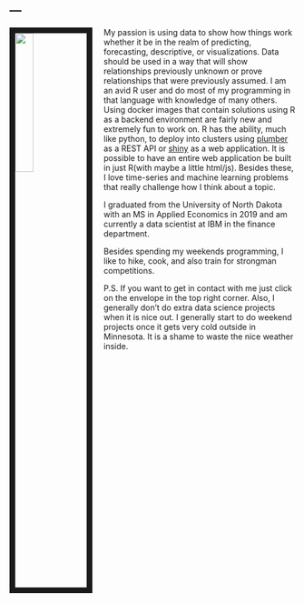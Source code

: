 ---
---


<link rel="stylesheet" href="styles.css" type="text/css">

<img src="images/ryan_bieber.jpg" style="width:25%; border:10px solid; margin-right: 20px" align="left">

My passion is using data to show how things work whether it be in the realm of predicting, forecasting, descriptive, or visualizations. Data should be used in a way that will show relationships previously unknown or prove relationships that were previously assumed. I am an avid R user and do most of my programming in that language with knowledge of many others. Using docker images that contain solutions using R as a backend environment are fairly new and extremely fun to work on. R has the ability, much like python, to deploy into clusters using [plumber](https://www.rplumber.io/) as a REST API or [shiny](https://shiny.rstudio.com/) as a web application. It is possible to have an entire web application be built in just R(with maybe a little html/js). Besides these, I love time-series and machine learning problems that really challenge how I think about a topic. 

I graduated from the University of North Dakota with an MS in Applied Economics in 2019 and am currently a data scientist at IBM in the finance department.

Besides spending my weekends programming, I like to hike, cook, and also train for strongman competitions.

P.S. If you want to get in contact with me just click on the envelope in the top right corner. Also, I generally don't do extra data science projects when it is nice out. I generally start to do weekend projects once it gets very cold outside in Minnesota. It is a shame to waste the nice weather inside.